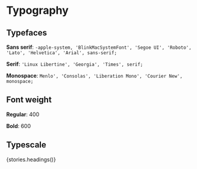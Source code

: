 


<Meta title="Visual guide|Typography" decorators={[withKnobs]}/>

# Typography

## Typefaces

**Sans serif**: `-apple-system, 'BlinkMacSystemFont', 'Segoe UI', 'Roboto', 'Lato', 'Helvetica', 'Arial', sans-serif;`

**Serif**: `'Linux Libertine', 'Georgia', 'Times', serif;`

**Monospace**: `Menlo', 'Consolas', 'Liberation Mono', 'Courier New', monospace;`

## Font weight

**Regular**: 400

**Bold**: 600

## Typescale
<!-- Included as a story, as unfortunately storybook doesn't allow us to simply Preview headings with their styles -->
<Story name="Headings">
    {stories.headings()}
</Story>
